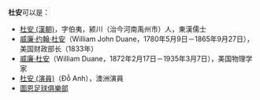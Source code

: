 '''杜安'''可以是：
* [[杜安_(漢朝)|杜安 (漢朝)]]，字伯夷，颍川（治今河南禹州市）人，東漢儒士
* [[威廉·约翰·杜安|威廉·约翰·杜安]]（William John Duane，1780年5月9日－1865年9月27日），美国财政部长（1833年）
* [[威廉·杜安|威廉·杜安]]（William Duane，1872年2月17日－1935年3月7日），美国物理学家
* [[杜安_(演員)|杜安 (演員)]]（Đỗ Anh），澳洲演員
* [[圖恩足球俱樂部|圖恩足球俱樂部]]
{{Disambiguation|A|Cat=二字杜姓人名消歧义}}